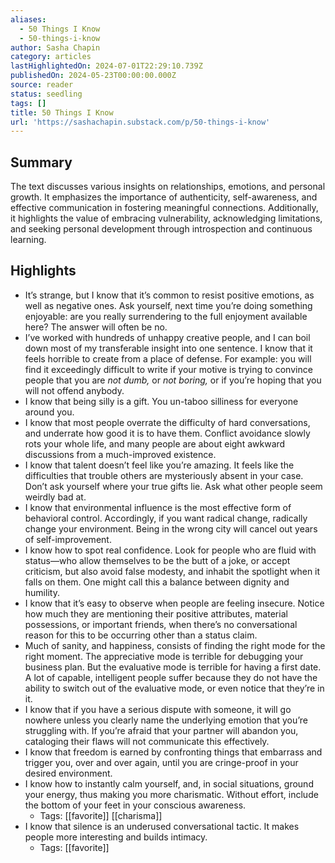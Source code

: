 ```yaml
---
aliases:
  - 50 Things I Know
  - 50-things-i-know
author: Sasha Chapin
category: articles
lastHighlightedOn: 2024-07-01T22:29:10.739Z
publishedOn: 2024-05-23T00:00:00.000Z
source: reader
status: seedling
tags: []
title: 50 Things I Know
url: 'https://sashachapin.substack.com/p/50-things-i-know'
---
```

## Summary

The text discusses various insights on relationships, emotions, and personal growth. It emphasizes the importance of authenticity, self-awareness, and effective communication in fostering meaningful connections. Additionally, it highlights the value of embracing vulnerability, acknowledging limitations, and seeking personal development through introspection and continuous learning.

## Highlights

- It’s strange, but I know that it’s common to resist positive emotions, as well as negative ones. Ask yourself, next time you’re doing something enjoyable: are you really surrendering to the full enjoyment available here? The answer will often be no.
- I’ve worked with hundreds of unhappy creative people, and I can boil down most of my transferable insight into one sentence. I know that it feels horrible to create from a place of defense. For example: you will find it exceedingly difficult to write if your motive is trying to convince people that you are _not dumb,_ or _not boring,_ or if you’re hoping that you will not offend anybody.
- I know that being silly is a gift. You un-taboo silliness for everyone around you.
- I know that most people overrate the difficulty of hard conversations, and underrate how good it is to have them. Conflict avoidance slowly rots your whole life, and many people are about eight awkward discussions from a much-improved existence.
- I know that talent doesn’t feel like you’re amazing. It feels like the difficulties that trouble others are mysteriously absent in your case. Don’t ask yourself where your true gifts lie. Ask what other people seem weirdly bad at.
- I know that environmental influence is the most effective form of behavioral control. Accordingly, if you want radical change, radically change your environment. Being in the wrong city will cancel out years of self-improvement.
- I know how to spot real confidence. Look for people who are fluid with status—who allow themselves to be the butt of a joke, or accept criticism, but also avoid false modesty, and inhabit the spotlight when it falls on them. One might call this a balance between dignity and humility.
- I know that it’s easy to observe when people are feeling insecure. Notice how much they are mentioning their positive attributes, material possessions, or important friends, when there’s no conversational reason for this to be occurring other than a status claim.
- Much of sanity, and happiness, consists of finding the right mode for the right moment. The appreciative mode is terrible for debugging your business plan. But the evaluative mode is terrible for having a first date. A lot of capable, intelligent people suffer because they do not have the ability to switch out of the evaluative mode, or even notice that they’re in it.
- I know that if you have a serious dispute with someone, it will go nowhere unless you clearly name the underlying emotion that you’re struggling with. If you’re afraid that your partner will abandon you, cataloging their flaws will not communicate this effectively.
- I know that freedom is earned by confronting things that embarrass and trigger you, over and over again, until you are cringe-proof in your desired environment.
- I know how to instantly calm yourself, and, in social situations, ground your energy, thus making you more charismatic. Without effort, include the bottom of your feet in your conscious awareness.
    - Tags: [[favorite]] [[charisma]]
- I know that silence is an underused conversational tactic. It makes people more interesting and builds intimacy.
    - Tags: [[favorite]]

